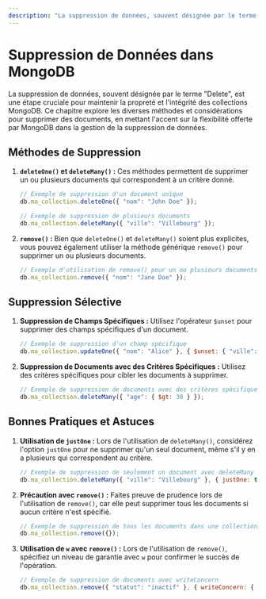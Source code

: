 ```yaml
---
description: "La suppression de données, souvent désignée par le terme Delete, est une étape cruciale pour maintenir la propreté et l'intégrité des collections MongoDB. Ce chapitre explore les diverses méthodes et considérations pour supprimer des documents, en mettant l'accent sur la flexibilité offerte par MongoDB dans la gestion de la suppression de données."
---
```


# Suppression de Données dans MongoDB

La suppression de données, souvent désignée par le terme "Delete", est une étape cruciale pour maintenir la propreté et l'intégrité des collections MongoDB. Ce chapitre explore les diverses méthodes et considérations pour supprimer des documents, en mettant l'accent sur la flexibilité offerte par MongoDB dans la gestion de la suppression de données.

## Méthodes de Suppression

1. **`deleteOne()` et `deleteMany()` :** Ces méthodes permettent de supprimer un ou plusieurs documents qui correspondent à un critère donné.

    ```javascript copy
    // Exemple de suppression d'un document unique
    db.ma_collection.deleteOne({ "nom": "John Doe" });

    // Exemple de suppression de plusieurs documents
    db.ma_collection.deleteMany({ "ville": "Villebourg" });
    ```

2. **`remove()` :** Bien que `deleteOne()` et `deleteMany()` soient plus explicites, vous pouvez également utiliser la méthode générique `remove()` pour supprimer un ou plusieurs documents.

    ```javascript copy
    // Exemple d'utilisation de remove() pour un ou plusieurs documents
    db.ma_collection.remove({ "nom": "Jane Doe" });
    ```

## Suppression Sélective

1. **Suppression de Champs Spécifiques :** Utilisez l'opérateur `$unset` pour supprimer des champs spécifiques d'un document.

    ```javascript copy
    // Exemple de suppression d'un champ spécifique
    db.ma_collection.updateOne({ "nom": "Alice" }, { $unset: { "ville": "" } });
    ```

2. **Suppression de Documents avec des Critères Spécifiques :** Utilisez des critères spécifiques pour cibler les documents à supprimer.

    ```javascript copy
    // Exemple de suppression de documents avec des critères spécifiques
    db.ma_collection.deleteMany({ "age": { $gt: 30 } });
    ```

## Bonnes Pratiques et Astuces

1. **Utilisation de `justOne` :** Lors de l'utilisation de `deleteMany()`, considérez l'option `justOne` pour ne supprimer qu'un seul document, même s'il y en a plusieurs qui correspondent au critère.

    ```javascript copy
    // Exemple de suppression de seulement un document avec deleteMany et justOne
    db.ma_collection.deleteMany({ "ville": "Villebourg" }, { justOne: true });
    ```

2. **Précaution avec `remove()` :** Faites preuve de prudence lors de l'utilisation de `remove()`, car elle peut supprimer tous les documents si aucun critère n'est spécifié.

    ```javascript copy
    // Exemple de suppression de tous les documents dans une collection
    db.ma_collection.remove({});
    ```

3. **Utilisation de `w` avec `remove()` :** Lors de l'utilisation de `remove()`, spécifiez un niveau de garantie avec `w` pour confirmer le succès de l'opération.

    ```javascript copy
    // Exemple de suppression de documents avec writeConcern
    db.ma_collection.remove({ "statut": "inactif" }, { writeConcern: { w: "majority" } });
    ```
